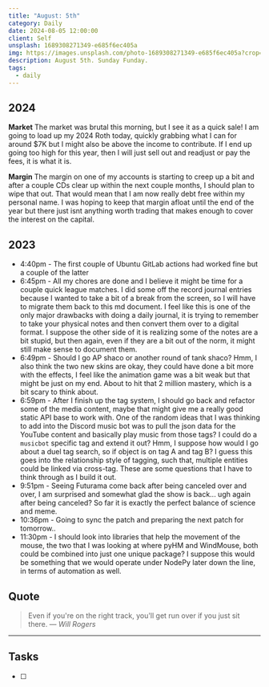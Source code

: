 ```yaml
---
title: "August: 5th"
category: Daily
date: 2024-08-05 12:00:00
client: Self
unsplash: 1689308271349-e685f6ec405a
img: https://images.unsplash.com/photo-1689308271349-e685f6ec405a?crop=entropy&cs=srgb&fm=jpg&ixid=MnwzNjM5Nzd8MHwxfHJhbmRvbXx8fHx8fHx8fDE2ODE3NDg2ODY&ixlib=rb-4.0.3&q=85
description: August 5th. Sunday Funday.
tags:
  - daily
---
```


## 2024

**Market**
The market was brutal this morning, but I see it as a quick sale!
I am going to load up my 2024 Roth today, quickly grabbing what I can for around $7K but I might also be above the income to contribute.
If I end up going too high for this year, then I will just sell out and readjust or pay the fees, it is what it is.

**Margin**
The margin on one of my accounts is starting to creep up a bit and after a couple CDs clear up within the next couple months, I should plan to wipe that out.
That would mean that I am now really debt free within my personal name.
I was hoping to keep that margin afloat until the end of the year but there just isnt anything worth trading that makes enough to cover the interest on the capital.

## 2023
- 4:40pm - The first couple of Ubuntu GitLab actions had worked fine but a couple of the latter
- 6:45pm - All my chores are done and I believe it might be time for a couple quick league matches. I did some off the record journal entries because I wanted to take a bit of a break from the screen, so I will have to migrate them back to this md document. I feel like this is one of the only major drawbacks with doing a daily journal, it is trying to remember to take your physical notes and then convert them over to a digital format. I suppose the other side of it is realizing some of the notes are a bit stupid, but then again, even if they are a bit out of the norm, it might still make sense to document them. 
- 6:49pm - Should I go AP shaco or another round of tank shaco? Hmm, I also think the two new skins are okay, they could have done a bit more with the effects, I feel like the animation game was a bit weak but that might be just on my end. About to hit that 2 million mastery, which is a bit scary to think about. 
- 6:59pm - After I finish up the tag system, I should go back and refactor some of the media content, maybe that might give me a really good static API base to work with. One of the random ideas that I was thinking to add into the Discord music bot was to pull the json data for the YouTube content and basically play music from those tags? I could do a `musicbot` specific tag and extend it out? Hmm, I suppose how would I go about a duel tag search, so if object is on tag A and tag B? I guess this goes into the relationship style of tagging, such that, multiple entities could be linked via cross-tag. These are some questions that I have to think through as I build it out.
- 9:51pm - Seeing Futurama come back after being canceled over and over, I am surprised and somewhat glad the show is back... ugh again after being canceled? So far it is exactly the perfect balance of science and meme.  
- 10:36pm  - Going to sync the patch and preparing the next patch for tomorrow..
- 11:30pm - I should look into libraries that help the movement of the mouse, the two that I was looking at where pyHM and WindMouse, both could be combined into just one unique package? I suppose this would be something that we would operate under NodePy later down the line, in terms of automation as well.

## Quote

> Even if you're on the right track, you'll get run over if you just sit there.
> — <cite>Will Rogers</cite>

---

## Tasks

- [ ]